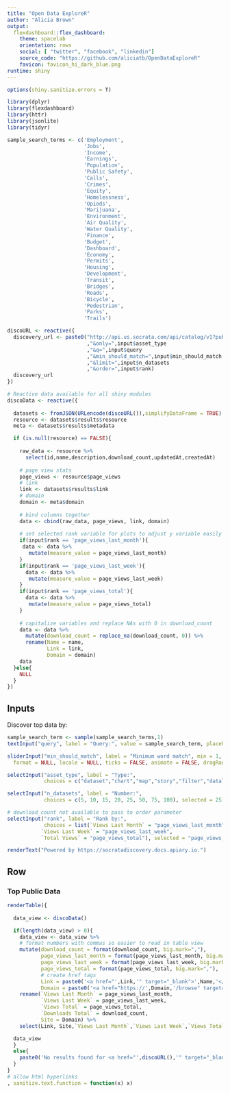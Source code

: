 ```yaml
---
title: "Open Data ExploreR"
author: "Alicia Brown"
output: 
  flexdashboard::flex_dashboard:
    theme: spacelab
    orientation: rows
    social: [ "twitter", "facebook", "linkedin"]
    source_code: "https://github.com/aliciatb/OpenDataExploreR"
    favicon: favicon_hi_dark_blue.png
runtime: shiny
---
```


```r
options(shiny.sanitize.errors = T)

library(dplyr)
library(flexdashboard)
library(httr)
library(jsonlite)
library(tidyr)

sample_search_terms <- c('Employment',
                         'Jobs',
                         'Income',
                         'Earnings',
                         'Population',
                         'Public Safety',
                         'Calls',
                         'Crimes',
                         'Equity',
                         'Homelessness',
                         'Opiods',
                         'Marijuana',
                         'Environment',
                         'Air Quality',
                         'Water Quality',
                         'Finance',
                         'Budget',
                         'Dashboard',
                         'Economy',
                         'Permits',
                         'Housing',
                         'Development',
                         'Transit',
                         'Bridges',
                         'Roads',
                         'Bicycle',
                         'Pedestrian',
                         'Parks',
                         'Trails')
```

```r
discoURL <- reactive({
  discovery_url <- paste0("http://api.us.socrata.com/api/catalog/v1?published=true"
                          ,"&only=",input$asset_type
                          ,"&q=",input$query
                          ,"&min_should_match=",input$min_should_match
                          ,"&limit=",input$n_datasets
                          ,"&order=",input$rank)
  discovery_url
})
```

```r
# Reactive data available for all shiny modules
discoData <- reactive({
  
  datasets <- fromJSON(URLencode(discoURL()),simplifyDataFrame = TRUE)
  resource <- datasets$results$resource
  meta <- datasets$results$metadata

  if (is.null(resource) == FALSE){
  
    raw_data <- resource %>%
      select(id,name,description,download_count,updatedAt,createdAt)
    
    # page view stats
    page_views <- resource$page_views
    # link
    link <- datasets$results$link
    # domain
    domain <- meta$domain
    
    # bind columns together
    data <- cbind(raw_data, page_views, link, domain)
    
    # set selected rank variable for plots to adjust y variable easily
    if(input$rank == 'page_views_last_month'){
     data <- data %>%
       mutate(measure_value = page_views_last_month)
    }
    if(input$rank == 'page_views_last_week'){
      data <- data %>%
       mutate(measure_value = page_views_last_week)
    }
    if(input$rank == 'page_views_total'){
      data <- data %>%
       mutate(measure_value = page_views_total)
    }
    
    # capitalize variables and replace NAs with 0 in download_count
    data <- data %>%
      mutate(download_count = replace_na(download_count, 0)) %>%
      rename(Name = name,
             Link = link,
             Domain = domain)
    data
  }else{
    NULL
  }
})
```

Inputs {.sidebar data-width=300}
-----------------------------------------------------------------------

Discover top data by:

```r
sample_search_term <- sample(sample_search_terms,1)
textInput("query", label = "Query:", value = sample_search_term, placeholder = "search by")

sliderInput("min_should_match", label = "Minimum word match", min = 1, max = 10, value = 2, step = 1, round = FALSE,
  format = NULL, locale = NULL, ticks = FALSE, animate = FALSE, dragRange = TRUE)

selectInput("asset_type", label = "Type:",
            choices = c("dataset","chart","map","story","filter","datalens","measure","href","federated_href","file","link","form","calendar"), selected="dataset")

selectInput("n_datasets", label = "Number:",
            choices = c(5, 10, 15, 20, 25, 50, 75, 100), selected = 25)

# download_count not available to pass to order parameter
selectInput("rank", label = "Rank by:",
            choices = list(`Views Last Month` = "page_views_last_month",
           `Views Last Week` = "page_views_last_week",
           `Total Views` = "page_views_total"), selected = "page_views_last_month")

renderText("Powered by https://socratadiscovery.docs.apiary.io.")
```

Row
-----------------------------------------------------------------------

### Top Public Data
    
```r

renderTable({
  
  data_view <- discoData()

  if(length(data_view) > 0){
    data_view <- data_view %>%
    # format numbers with commas so easier to read in table view
    mutate(download_count = format(download_count, big.mark=","),
           page_views_last_month = format(page_views_last_month, big.mark=","),
           page_views_last_week = format(page_views_last_week, big.mark=","),
           page_views_total = format(page_views_total, big.mark=","),
           # create href tags
           Link = paste0('<a href="',Link,'" target="_blank">',Name,'</a>'),
           Domain = paste0('<a href="https://',Domain,'/browse" target="_blank">',Domain,'</a>')) %>%
    rename(`Views Last Month` = page_views_last_month,
           `Views Last Week` = page_views_last_week,
           `Views Total` = page_views_total,
           `Downloads Total` = download_count,
           Site = Domain) %>%
    select(Link, Site,`Views Last Month`,`Views Last Week`,`Views Total`,`Downloads Total`)

  data_view
  }
  else{
    paste0('No results found for <a href="',discoURL(),'" target="_blank">',discoURL(),'</a>')
  }
}
# allow html hyperlinks
, sanitize.text.function = function(x) x)
```